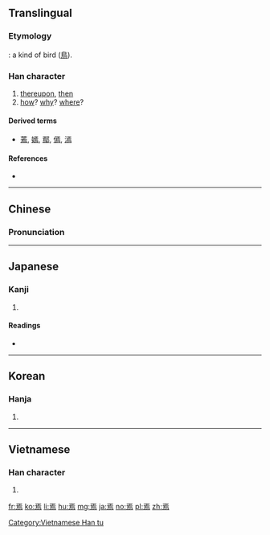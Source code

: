 ==Translingual==

===Etymology===
{{liushu|p}}: a kind of bird ([[鳥]]).

===Han character===
{{Han char|rn=86|rad=火|as=07|sn=11|four=1032<sub>7</sub>|canj=一卜中火 (MYLF)}}

# [[thereupon]], [[then]]
# [[how]]? [[why]]? [[where]]?

====Derived terms====
* [[蔫]], [[嫣]], [[鄢]], [[傿]], [[漹]]

====References====
* {{Han ref|kx=0672.210|dkj=19076|dj=1081.040|hdz=32206.140|uh=7109|ud=28937|bh=B26A|bd=45674}}

----

==Chinese==
{{zh-forms}}

===Pronunciation===
{{zh-pron
|m=yān,yí
|c=jin1,jin4
|mc=y
|oc=y
|ma=
|cat=adv
}}

----

==Japanese==

===Kanji===
{{ja-kanji|grade=uc|rs=火07}}

# {{defn|lang=ja|sort=火07}}

====Readings====
* {{ja-readings|on=[[えん]] (en), [[い]] (i)|kun=[[いずくんそ]] (izukunso), [[すなわち]] (sunawachi), [[これ]] (kore)}}

----

==Korean==

===Hanja===
{{ko-hanja|hangeul=언|eumhun=어찌|rv=eon|mr=ŏn|y=en}}

# {{defn|lang=ko|sort=火07}}

----

==Vietnamese==

===Han character===
{{vi-readings|rs=火07| hanviet = [[yên]], [[vờn]]}}

# {{defn|lang=vi|sort=火07}}

[[Category:Vietnamese Han tu]]

[[fr:焉]]
[[ko:焉]]
[[li:焉]]
[[hu:焉]]
[[mg:焉]]
[[ja:焉]]
[[no:焉]]
[[pl:焉]]
[[zh:焉]]